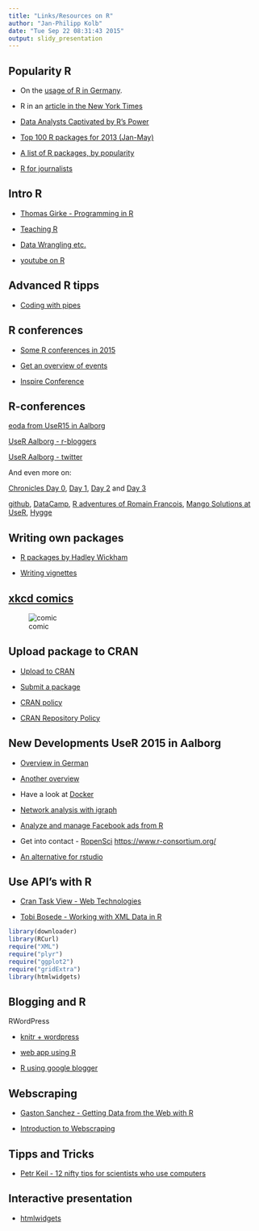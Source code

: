 ```yaml
---
title: "Links/Resources on R"
author: "Jan-Philipp Kolb"
date: "Tue Sep 22 08:31:43 2015"
output: slidy_presentation
---
```



## Popularity R

- On the [usage of R in Germany](http://www.gulli.com/news/23740-programmiersprache-r-in-der-wissenschaft-immer-beliebter-2014-04-24). 
- R in an [article in the New York Times](http://community.oreilly.de/blog/2011/01/18/statistiksoftware-r/)

- [Data Analysts Captivated by R’s Power](http://www.nytimes.com/2009/01/07/technology/business-computing/07program.html?_r=1&)

- [Top 100 R packages for 2013 (Jan-May)](http://www.r-statistics.com/2013/06/top-100-r-packages-for-2013-jan-may/)

- [A list of R packages, by popularity](http://blog.revolutionanalytics.com/2013/06/a-list-of-r-packages-by-popularity.html)

- [R for journalists](http://www.scoop.it/t/r-for-journalists)


## Intro R

- [Thomas Girke - Programming in R](http://manuals.bioinformatics.ucr.edu/home/programming-in-r)

- [Teaching R](http://www.r-bloggers.com/teaching-a-short-topic-to-beginner-r-users/)

- [Data Wrangling etc.](http://stat545-ubc.github.io/)

- [youtube on R](http://www.revolutionanalytics.com/what-r)


## Advanced R tipps

- [Coding with pipes](http://www.r-statistics.com/2014/08/simpler-r-coding-with-pipes-the-present-and-future-of-the-magrittr-package/)

## R conferences

- [Some R conferences in 2015](http://www.r-bloggers.com/some-r-conferences-in-2015/)

- [Get an overview of events](http://10times.com/)

- [Inspire Conference](http://inspire.ec.europa.eu/events/conferences/inspire_2014/page/home)

## R-conferences

[eoda from UseR15 in Aalborg](http://blog.eoda.de/2015/07/03/eoda-auf-der-user-conference-2015-in-aalborg-die-highlights-vom-ersten-praesentationstag-teil-2/)

[UseR Aalborg - r-bloggers](http://www.r-bloggers.com/user-2015-conference-in-aalborg/)

[UseR Aalborg - twitter](https://twitter.com/search?q=%23user2015&src=typd)

And even more on:

[Chronicles Day 0](http://www.r-bloggers.com/chronicles-from-user-day-0/), [Day 1](http://www.milanor.net/blog/?p=1765), [Day 2](http://www.r-bloggers.com/chronicles-from-user-day-2/) and [Day 3](http://www.r-bloggers.com/chronicles-from-user-day-3/)

[github](http://www.r-bloggers.com/everyone-loves-r-markdown-and-github-stories-from-the-r-summit-day-two/), [DataCamp](http://www.r-bloggers.com/datacamp-talks-user2015aalborg/), [R adventures of Romain Francois](https://csgillespie.wordpress.com/2015/07/01/user-2015-romain-francois-my-r-adventures/), [Mango Solutions at UseR](http://www.r-bloggers.com/mango-solutions-at-user2015/), [Hygge](http://www.r-bloggers.com/hygge-at-user-2015-aalborg/)


## Writing own packages

- [R packages by Hadley Wickham](http://r-pkgs.had.co.nz/description.html)

- [Writing vignettes](http://kbroman.org/pkg_primer/pages/vignettes.html)

## [xkcd comics](http://xkcd.com/1138/)

![comic](http://imgs.xkcd.com/comics/heatmap.png)

## Upload package to CRAN

- [Upload to CRAN](http://kbroman.org/pkg_primer/pages/cran.html)

- [Submit a package](https://cran.r-project.org/submit.html)

- [CRAN policy](https://cran.r-project.org/submit.html)
- [CRAN Repository Policy](https://cran.r-project.org/web/packages/policies.html)


## New Developments UseR 2015 in Aalborg

- [Overview in German](http://blog.eoda.de/2015/07/01/eoda-auf-der-user-conference-2015-in-aalborg-die-eindruecke-vom-tutorial-tuesday/)

- [Another overview](http://blog.revolutionanalytics.com/user-groups/)

- Have a look at [Docker](https://www.docker.com/)

- [Network analysis with igraph](http://igraph.org/r/)

- [Analyze and manage Facebook ads from R](https://github.com/cardcorp/fbRads)

- Get into contact - [RopenSci](https://ropensci.org/community/#join-us)
<https://www.r-consortium.org/>

- [An alternative for rstudio](http://www.openanalytics.eu/downloads/architect)

## Use API's with R

- [Cran Task View - Web Technologies](http://cran.r-project.org/web/views/WebTechnologies.html)

- [Tobi Bosede - Working with XML Data in R](http://www.informit.com/articles/article.aspx?p=2215520)

```r
library(downloader)
library(RCurl)
require("XML")
require("plyr")
require("ggplot2")
require("gridExtra")
library(htmlwidgets)
```

## Blogging and R

RWordPress 

- [knitr + wordpress](http://yihui.name/knitr/demo/wordpress/)


- [web app using R](http://stathack.wordpress.com/2012/11/14/building-a-simple-web-app-using-r/)

- [R using google blogger](http://nevilleandrade.blogspot.de/2014/10/testing-r-using-google-blogger.html)


## Webscraping

- [Gaston Sanchez - Getting Data from the Web with R](http://gastonsanchez.com/work/webdata/getting_web_data_r1_introduction.pdf)

- [Introduction to Webscraping](http://www.training.cam.ac.uk/event/740618)

## Tipps and Tricks

- [Petr Keil - 12 nifty tips for scientists who use computers](http://www.petrkeil.com/?p=2356)

## Interactive presentation

- [htmlwidgets](http://www.buildingwidgets.com/)
